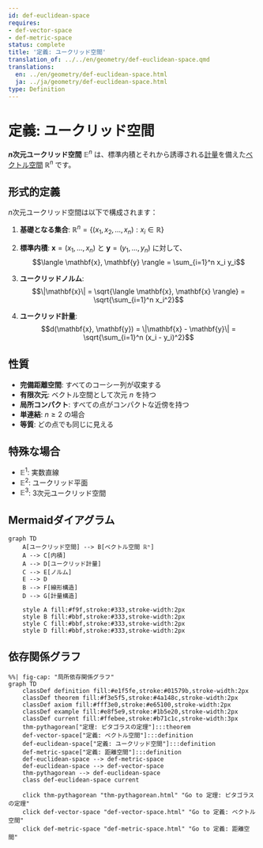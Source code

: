 ```yaml
---
id: def-euclidean-space
requires:
- def-vector-space
- def-metric-space
status: complete
title: '定義: ユークリッド空間'
translation_of: ../../en/geometry/def-euclidean-space.qmd
translations:
  en: ../en/geometry/def-euclidean-space.html
  ja: ../ja/geometry/def-euclidean-space.html
type: Definition
---
```


# 定義: ユークリッド空間 {#def-euclidean-space}

**$n$次元ユークリッド空間** $\mathbb{E}^n$ は、標準内積とそれから誘導される[計量](def-metric-space.qmd)を備えた[ベクトル空間](../algebra/def-vector-space.qmd) $\mathbb{R}^n$ です。

## 形式的定義

$n$次元ユークリッド空間は以下で構成されます：

1. **基礎となる集合**: $\mathbb{R}^n = \{(x_1, x_2, \ldots, x_n) : x_i \in \mathbb{R}\}$

2. **標準内積**: $\mathbf{x} = (x_1, \ldots, x_n)$ と $\mathbf{y} = (y_1, \ldots, y_n)$ に対して、
   $$\langle \mathbf{x}, \mathbf{y} \rangle = \sum_{i=1}^n x_i y_i$$

3. **ユークリッドノルム**:
   $$\|\mathbf{x}\| = \sqrt{\langle \mathbf{x}, \mathbf{x} \rangle} = \sqrt{\sum_{i=1}^n x_i^2}$$

4. **ユークリッド計量**:
   $$d(\mathbf{x}, \mathbf{y}) = \|\mathbf{x} - \mathbf{y}\| = \sqrt{\sum_{i=1}^n (x_i - y_i)^2}$$

## 性質

- **完備距離空間**: すべてのコーシー列が収束する
- **有限次元**: ベクトル空間として次元 $n$ を持つ
- **局所コンパクト**: すべての点がコンパクトな近傍を持つ
- **単連結**: $n \geq 2$ の場合
- **等質**: どの点でも同じに見える

## 特殊な場合

- $\mathbb{E}^1$: 実数直線
- $\mathbb{E}^2$: ユークリッド平面
- $\mathbb{E}^3$: 3次元ユークリッド空間

## Mermaidダイアグラム

```mermaid
graph TD
    A[ユークリッド空間] --> B[ベクトル空間 ℝⁿ]
    A --> C[内積]
    A --> D[ユークリッド計量]
    C --> E[ノルム]
    E --> D
    B --> F[線形構造]
    D --> G[計量構造]

    style A fill:#f9f,stroke:#333,stroke-width:2px
    style B fill:#bbf,stroke:#333,stroke-width:2px
    style C fill:#bbf,stroke:#333,stroke-width:2px
    style D fill:#bbf,stroke:#333,stroke-width:2px
```

## 依存関係グラフ

```mermaid
%%| fig-cap: "局所依存関係グラフ"
graph TD
    classDef definition fill:#e1f5fe,stroke:#01579b,stroke-width:2px
    classDef theorem fill:#f3e5f5,stroke:#4a148c,stroke-width:2px
    classDef axiom fill:#fff3e0,stroke:#e65100,stroke-width:2px
    classDef example fill:#e8f5e9,stroke:#1b5e20,stroke-width:2px
    classDef current fill:#ffebee,stroke:#b71c1c,stroke-width:3px
    thm-pythagorean["定理: ピタゴラスの定理"]:::theorem
    def-vector-space["定義: ベクトル空間"]:::definition
    def-euclidean-space["定義: ユークリッド空間"]:::definition
    def-metric-space["定義: 距離空間"]:::definition
    def-euclidean-space --> def-metric-space
    def-euclidean-space --> def-vector-space
    thm-pythagorean --> def-euclidean-space
    class def-euclidean-space current

    click thm-pythagorean "thm-pythagorean.html" "Go to 定理: ピタゴラスの定理"
    click def-vector-space "def-vector-space.html" "Go to 定義: ベクトル空間"
    click def-metric-space "def-metric-space.html" "Go to 定義: 距離空間"
```
